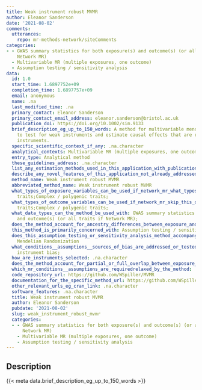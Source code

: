```yaml
---
title: Weak instrument robust MVMR
author: Eleanor Sanderson
date: '2021-08-02'
comments:
  utterances:
    repo: mr-methods-network/siteComments
categories:
- - GWAS summary statistics for both exposure(s) and outcome(s) (or all traits if
    Network MR)
  - Multivariable MR (multiple exposures, one outcome)
  - Assumption testing / sensitivity analysis
data:
  id: 1.0
  start_time: 1.6897752e+09
  completion_time: 1.6897757e+09
  email: anonymous
  name: .na
  last_modified_time: .na
  primary_contact: Eleanor Sanderson
  primary_contact_email_address: eleanor.sanderson@bristol.ac.uk
  publication_doi: https://doi.org/10.1002/sim.9133
  brief_description_eg_up_to_150_words: A method for multivariable mendelian randomization
    to test for weak instruments and estimate causal effects that are robust to weak
    instruments.
  specific_scientific_context_if_any: .na.character
  analytical_contexts: Multivariable MR (multiple exposures, one outcome);
  entry_type: Analytical method
  these_guidelines_address: .na.character
  list_any_estimation_methods_used_in_this_application_with_publication_and_software_references: .na.character
  describe_any_novel_features_of_this_application_not_already_addressed: .na.character
  method_name: Weak instrument robust MVMR
  abbreviated_method_name: Weak instrument robust MVMR
  what_types_of_exposure_variables_can_be_used_if_network_mr_what_types_of_traits_can_be_used: Quantitative/continuous;Binary;Molecular
    traits;Complex / polygenic traits;
  what_types_of_outcome_variables_can_be_used_if_network_mr_skip_this_question: Quantitative/continuous;Binary;Molecular
    traits;Complex / polygenic traits;
  what_data_types_can_the_method_be_used_with: GWAS summary statistics for both exposure(s)
    and outcome(s) (or all traits if Network MR);
  does_the_method_account_for_ancestry_differences_between_exposure_and_outcome_samples_or_between_samples_for_multiple_traits: 'No'
  this_method_is_primarily_concerned_with: Assumption testing / sensitivity analysis
  does_this_assumption_testing_or_sensitivity_analysis_method_accompany_a_specific_estimation_method: Multivariable
    Mendelian Randomization
  what_conditions__assumptions__sources_of_bias_are_addressed_or_tested_for_by_this_method: Weak
    instrument bias;
  how_are_instruments_selected: .na.character
  does_the_method_account_for_partial_or_full_overlap_between_exposure_and_outcome_samples_or_between_samples_for_multiple_traits: .na.character
  which_mr_conditions__assumptions_are_requiredrelaxed_by_the_method: .na.character
  code_repository_url: https://github.com/WSpiller/MVMR
  documentation_for_the_specific_method_url: https://github.com/WSpiller/MVMR
  other_relevant_urls_eg_cran_link: .na.character
  software_features: .na.character
  title: Weak instrument robust MVMR
  author: Eleanor Sanderson
  pubdate: '2021-08-02'
  slug: weak_instrument_robust_mvmr
  categories:
  - - GWAS summary statistics for both exposure(s) and outcome(s) (or all traits if
      Network MR)
    - Multivariable MR (multiple exposures, one outcome)
    - Assumption testing / sensitivity analysis
---
```




## Description

{{< meta data.brief_description_eg_up_to_150_words >}}

